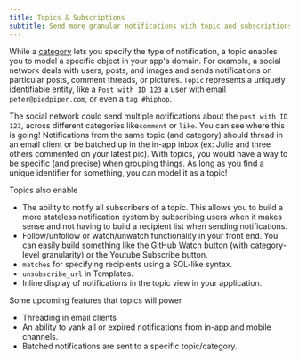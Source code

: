 ```yaml
---
title: Topics & Subscriptions
subtitle: Send more granular notifications with topic and subscriptions
---
```


While a [category](/docs/categories) lets you specify the type of notification,
a topic enables you to model a specific object in your app's domain.
For example, a social network deals with users, posts, and images and sends notifications
on particular posts, comment threads, or pictures. `Topic` represents a uniquely identifiable entity,
like a `Post with ID 123` a user with email `peter@piedpiper.com`, or even a `tag #hiphop`.

The social network could send multiple notifications about the `post with ID 123`,
across different categories like`comment` or `like`. You can see where this is going!
Notifications from the same topic (and category) should thread in an email client
or be batched up in the in-app inbox (ex: Julie and three others commented on your latest pic).
With topics, you would have a way to be specific (and precise) when grouping things.
As long as you find a unique identifier for something, you can model it as a topic!

Topics also enable

- The ability to notify all subscribers of a topic. This allows you to build a more stateless notification system by subscribing users when it makes sense and not having to build a recipient list when sending notifications.
- Follow/unfollow or watch/unwatch functionality in your front end. You can easily build something like the GitHub Watch button (with category-level granularity) or the Youtube Subscribe button.
- `matches` for specifying recipients using a SQL-like syntax.
- `unsubscribe_url` in Templates.
- Inline display of notifications in the topic view in your application.

Some upcoming features that topics will power

- Threading in email clients
- An ability to yank all or expired notifications from in-app and mobile channels.
- Batched notifications are sent to a specific topic/category.
